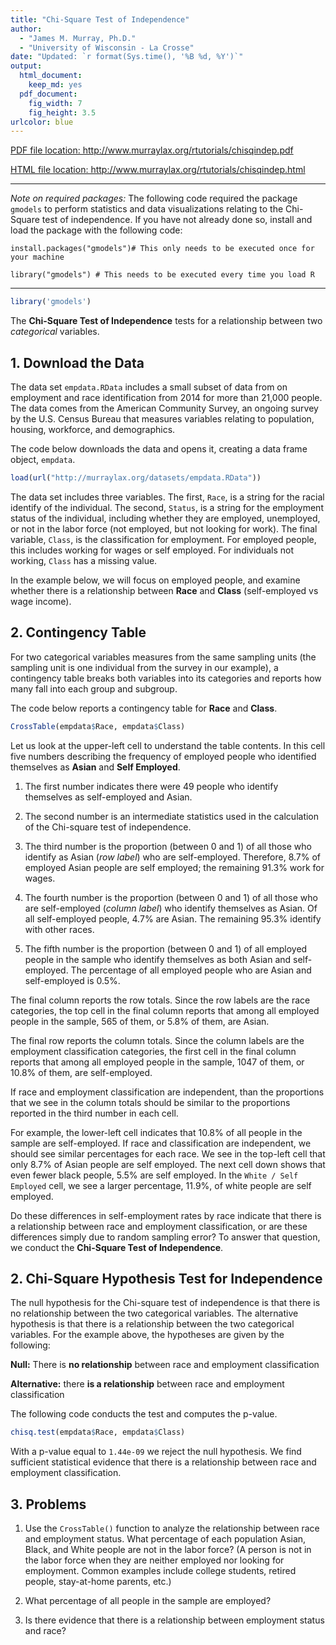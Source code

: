 ```yaml
---
title: "Chi-Square Test of Independence"
author: 
  - "James M. Murray, Ph.D."
  - "University of Wisconsin - La Crosse"
date: "Updated: `r format(Sys.time(), '%B %d, %Y')`"
output: 
  html_document:
    keep_md: yes
  pdf_document: 
    fig_width: 7
    fig_height: 3.5
urlcolor: blue
---
```


[PDF file location: http://www.murraylax.org/rtutorials/chisqindep.pdf](http://www.murraylax.org/rtutorials/chisqindep.pdf)

[HTML file location: http://www.murraylax.org/rtutorials/chisqindep.html](http://www.murraylax.org/rtutorials/chisqindep.html)

* * * *

*Note on required packages:*  The following code required the package `gmodels` to perform statistics and data visualizations relating to the Chi-Square test of independence.  If you have not already done so, install and load the package with the following code:

`install.packages("gmodels")# This only needs to be executed once for your machine`  

`library("gmodels") # This needs to be executed every time you load R`

* * *

```r
library('gmodels')
```

The **Chi-Square Test of Independence** tests for a relationship between two *categorical* variables.

## 1. Download the Data ##
The data set `empdata.RData` includes a small subset of data from on employment and race identification from 2014 for more than 21,000 people.  The data comes from the American Community Survey, an ongoing survey by the U.S. Census Bureau that measures variables relating to population, housing, workforce, and demographics.

The code below downloads the data and opens it, creating a data frame object, `empdata`.
```r
load(url("http://murraylax.org/datasets/empdata.RData"))
```
The data set includes three variables.  The first, `Race`, is a string for the racial identify of the individual.  The second, `Status`, is a string for the employment status of the individual, including whether they are employed, unemployed, or not in the labor force (not employed, but not looking for work).  The final variable, `Class`, is the classification for employment.  For employed people, this includes working for wages or self employed.  For individuals not working, `Class` has a missing value.

In the example below, we will focus on employed people, and examine whether there is a relationship between **Race** and **Class** (self-employed vs wage income).

## 2. Contingency Table ##

For two categorical variables measures from the same sampling units (the sampling unit is one individual from the survey in our example), a contingency table breaks both variables into its categories and reports how many fall into each group and subgroup.

The code below reports a contingency table for **Race** and **Class**.
```r
CrossTable(empdata$Race, empdata$Class)
```

Let us look at the upper-left cell to understand the table contents.  In this cell five numbers describing the frequency of employed people who identified themselves as **Asian** and **Self Employed**.     

1. The first number indicates there were 49 people who identify themselves as self-employed and Asian.

2. The second number is an intermediate statistics used in the calculation of the Chi-square test of independence.  

3. The third number is the proportion (between 0 and 1) of all those who identify as Asian (*row label*) who are self-employed.  Therefore, 8.7% of employed Asian people are self employed; the remaining 91.3% work for wages.

4. The fourth number is the proportion (between 0 and 1) of all those who are self-employed (*column label*) who identify themselves as Asian.  Of all self-employed people, 4.7% are Asian.  The remaining 95.3% identify with other races.

5. The fifth number is the proportion (between 0 and 1) of all employed people in the sample who identify themselves as both Asian and self-employed.  The percentage of all employed people who are Asian and self-employed is 0.5%.

The final column reports the row totals.  Since the row labels are the race categories, the top cell in the final column reports that among all employed people in the sample, 565 of them, or 5.8% of them, are Asian.  

The final row reports the column totals.  Since the column labels are the employment classification categories, the first cell in the final column reports that among all employed people in the sample, 1047 of them, or 10.8% of them, are self-employed.

If race and employment classification are independent, than the proportions that we see in the column totals should be similar to the proportions reported in the third number in each cell.  

For example, the lower-left cell indicates that 10.8% of all people in the sample are self-employed.  If race and classification are independent, we should see similar percentages for each race.  We see in the top-left cell that only 8.7% of Asian people are self employed.  The next cell down shows that even fewer black people, 5.5% are self employed.  In the `White / Self Employed` cell, we see a larger percentage, 11.9%, of white people are self employed.

Do these differences in self-employment rates by race indicate that there is a relationship between race and employment classification, or are these differences simply due to random sampling error?  To answer that question, we conduct the **Chi-Square Test of Independence**.

## 2. Chi-Square Hypothesis Test for Independence ##

The null hypothesis for the Chi-square test of independence is that there is no relationship between the two categorical variables.  The alternative hypothesis is that there is a relationship between the two categorical variables. For the example above, the hypotheses are given by the following:

**Null:** There is **no relationship** between race and employment classification

**Alternative:** there **is a relationship** between race and employment classification

The following code conducts the test and computes the p-value.
```r
chisq.test(empdata$Race, empdata$Class)
```

With a p-value equal to `1.44e-09` we reject the null hypothesis.  We find sufficient statistical evidence that there is a relationship between race and employment classification.

## 3. Problems ##

1. Use the `CrossTable()` function to analyze the relationship between race and employment status.  What percentage of each population Asian, Black, and White people are not in the labor force? (A person is not in the labor force when they are neither employed nor looking for employment. Common examples include college students, retired people, stay-at-home parents, etc.)

2. What percentage of all people in the sample are employed?

3. Is there evidence that there is a relationship between employment status and race?
